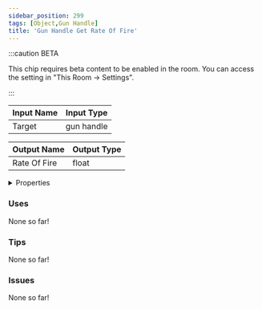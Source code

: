 ```yaml
---
sidebar_position: 299
tags: [Object,Gun Handle]
title: 'Gun Handle Get Rate Of Fire'
---
```




:::caution BETA

This chip requires beta content to be enabled in the room. You can access the setting in "This Room -> Settings".

:::

<IChip uuid="a06ad097-0666-42ff-ab3d-0f00c383e9a1"/>

| Input Name | Input Type |
|-----------|-----------|
| Target | gun handle |

| Output Name | Output Type |
|-----------|-----------|
| Rate Of Fire | float |


<details>
  <summary>Properties</summary>
  <div>
    <div>
    <table>
      <thead>
        <tr>
          <th>Is beta required?</th>
          <th>Yes</th>
        </tr>
        <tr>
          <th>Is this chip a trolling risk?</th>
          <th>No</th>
        </tr>
        <tr>
          <th>Is this chip a role assignment risk?</th>
          <th>No</th>
        </tr>
        <tr>
          <th>Chip UUID</th>
          <th>a06ad097-0666-42ff-ab3d-0f00c383e9a1</th>
        </tr>
        <tr>
          <th>Room availability</th>
          <th>Available everywhere</th>
        </tr>
      </thead>
    </table>
    </div>
  </div>
</details>

### Uses

None so far!

### Tips

None so far!

### Issues

None so far!